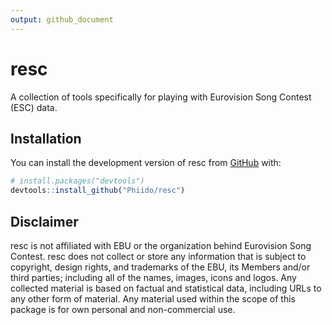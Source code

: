 ```yaml
---
output: github_document
---
```


<!-- README.md is generated from README.Rmd. Please edit that file -->

# resc

<!-- badges: start -->

<!-- badges: end -->

A collection of tools specifically for playing with Eurovision Song Contest (ESC) data.

## Installation

You can install the development version of resc from [GitHub](https://github.com/) with:

``` r
# install.packages("devtools")
devtools::install_github("Phiido/resc")
```

## Disclaimer

resc is not affiliated with EBU or the organization behind Eurovision Song Contest. resc does not collect or store any information that is subject to copyright, design rights, and trademarks of the EBU, its Members and/or third parties; including all of the names, images, icons and logos. Any collected material is based on factual and statistical data, including URLs to any other form of material. Any material used within the scope of this package is for own personal and non-commercial use.
